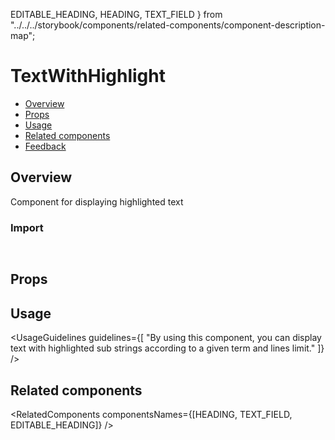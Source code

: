   EDITABLE_HEADING,
  HEADING,
  TEXT_FIELD
} from "../../../storybook/components/related-components/component-description-map";

<Meta of={TextWithHighlightStories} />

# TextWithHighlight

- [Overview](#overview)
- [Props](#props)
- [Usage](#usage)
- [Related components](#related-components)
- [Feedback](#feedback)

## Overview

Component for displaying highlighted text

<Canvas of={TextWithHighlightStories.Overview} />

### Import

```js
import { TextWithHighlight } from "monday-ui-react-core";
```

## Props

<PropsTable />

## Usage

<UsageGuidelines
  guidelines={[
    "By using this component, you can display text with highlighted sub strings according to a given term and lines limit."
  ]}
/>

## Related components

<RelatedComponents componentsNames={[HEADING, TEXT_FIELD, EDITABLE_HEADING]} />
